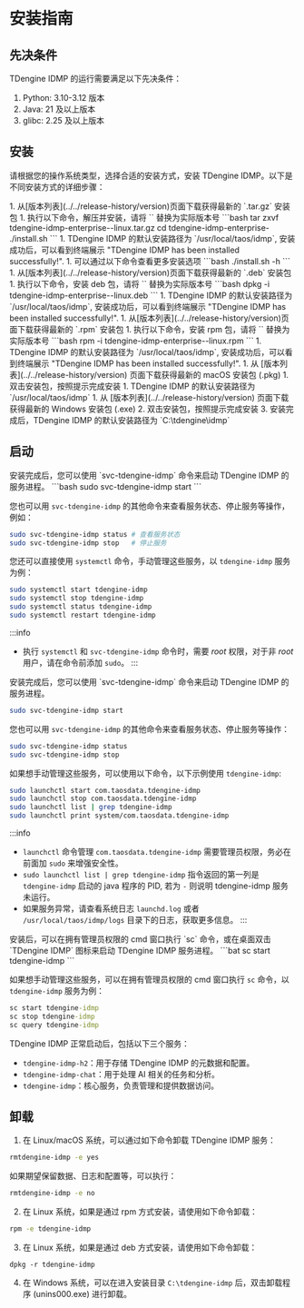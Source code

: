 
# 安装指南

## 先决条件

TDengine IDMP 的运行需要满足以下先决条件：
1. Python: 3.10-3.12 版本
1. Java: 21 及以上版本
1. glibc: 2.25 及以上版本

## 安装

请根据您的操作系统类型，选择合适的安装方式，安装 TDengine IDMP。以下是不同安装方式的详细步骤：

<Tabs>

<TabItem label="tar.gz 安装" value="tar">
1. 从[版本列表](../../release-history/version)页面下载获得最新的 `.tar.gz` 安装包
1. 执行以下命令，解压并安装，请将 `<version>` 替换为实际版本号
   ```bash
   tar zxvf tdengine-idmp-enterprise-<version>-linux.tar.gz
   cd tdengine-idmp-enterprise-<version>
   ./install.sh
   ```
1. TDengine IDMP 的默认安装路径为 `/usr/local/taos/idmp`, 安装成功后，可以看到终端展示 "TDengine IDMP has been installed successfully!".
1. 可以通过以下命令查看更多安装选项
   ```bash
   ./install.sh -h
   ```
</TabItem>

<TabItem label="deb 安装" value="deb">
1. 从[版本列表](../../release-history/version)页面下载获得最新的 `.deb` 安装包
1. 执行以下命令，安装 deb 包，请将 `<version>` 替换为实际版本号
   ```bash
   dpkg -i tdengine-idmp-enterprise-<version>-linux.deb
   ```
1. TDengine IDMP 的默认安装路径为 `/usr/local/taos/idmp`, 安装成功后，可以看到终端展示 "TDengine IDMP has been installed successfully!".
</TabItem>

<TabItem label="rpm 安装" value="rpm">
1. 从[版本列表](../../release-history/version)页面下载获得最新的 `.rpm` 安装包
1. 执行以下命令，安装 rpm 包，请将 `<version>` 替换为实际版本号
   ```bash
   rpm -i tdengine-idmp-enterprise-<version>-linux.rpm
   ```
1. TDengine IDMP 的默认安装路径为 `/usr/local/taos/idmp`, 安装成功后，可以看到终端展示 "TDengine IDMP has been installed successfully!".
</TabItem>

<TabItem label="macOS 安装" value="macos">
1. 从 [版本列表](../../release-history/version) 页面下载获得最新的 macOS 安装包 (.pkg)
1. 双击安装包，按照提示完成安装
1. TDengine IDMP 的默认安装路径为 `/usr/local/taos/idmp`
</TabItem>

<TabItem label="Windows 安装" value="windows">
1. 从 [版本列表](../../release-history/version) 页面下载获得最新的 Windows 安装包 (.exe)
2. 双击安装包，按照提示完成安装
3. 安装完成后，TDengine IDMP 的默认安装路径为 `C:\tdengine\idmp`
</TabItem>

</Tabs>

## 启动

<Tabs>

<TabItem label="Linux 系统" value="linux">
安装完成后，您可以使用 `svc-tdengine-idmp` 命令来启动 TDengine IDMP 的服务进程。
```bash
sudo svc-tdengine-idmp start
```

您也可以用 `svc-tdengine-idmp` 的其他命令来查看服务状态、停止服务等操作，例如：
```bash
sudo svc-tdengine-idmp status # 查看服务状态
sudo svc-tdengine-idmp stop   # 停止服务
```

您还可以直接使用 `systemctl` 命令，手动管理这些服务，以 `tdengine-idmp` 服务为例：
```bash
sudo systemctl start tdengine-idmp
sudo systemctl stop tdengine-idmp
sudo systemctl status tdengine-idmp
sudo systemctl restart tdengine-idmp
```

:::info
- 执行 `systemctl` 和 `svc-tdengine-idmp` 命令时，需要 _root_ 权限，对于非 _root_ 用户，请在命令前添加 `sudo`。
:::
</TabItem>

<TabItem label="macOS 系统" value="macos">
安装完成后，您可以使用 `svc-tdengine-idmp` 命令来启动 TDengine IDMP 的服务进程。

```bash
sudo svc-tdengine-idmp start
```

您也可以用 `svc-tdengine-idmp` 的其他命令来查看服务状态、停止服务等操作：
```bash
sudo svc-tdengine-idmp status
sudo svc-tdengine-idmp stop
```

如果想手动管理这些服务，可以使用以下命令，以下示例使用 `tdengine-idmp`:
```bash
sudo launchctl start com.taosdata.tdengine-idmp
sudo launchctl stop com.taosdata.tdengine-idmp
sudo launchctl list | grep tdengine-idmp
sudo launchctl print system/com.taosdata.tdengine-idmp
```

:::info
- `launchctl` 命令管理 `com.taosdata.tdengine-idmp` 需要管理员权限，务必在前面加 `sudo` 来增强安全性。
- `sudo launchctl list | grep tdengine-idmp` 指令返回的第一列是 `tdengine-idmp` 启动的 java 程序的 PID, 若为 `-` 则说明 tdengine-idmp 服务未运行。
- 如果服务异常，请查看系统日志 `launchd.log` 或者 `/usr/local/taos/idmp/logs` 目录下的日志，获取更多信息。
:::
</TabItem>

<TabItem label="Windows 系统" value="windows">
安装后，可以在拥有管理员权限的 cmd 窗口执行 `sc` 命令，或在桌面双击 `TDengine IDMP` 图标来启动 TDengine IDMP 服务进程。
```bat
sc start tdengine-idmp
```

如果想手动管理这些服务，可以在拥有管理员权限的 cmd 窗口执行 `sc` 命令，以 `tdengine-idmp` 服务为例：
```bat
sc start tdengine-idmp
sc stop tdengine-idmp
sc query tdengine-idmp
```
</TabItem>

</Tabs>

TDengine IDMP 正常启动后，包括以下三个服务：
- `tdengine-idmp-h2`：用于存储 TDengine IDMP 的元数据和配置。
- `tdengine-idmp-chat`：用于处理 AI 相关的任务和分析。
- `tdengine-idmp`：核心服务，负责管理和提供数据访问。

## 卸载

1. 在 Linux/macOS 系统，可以通过如下命令卸载 TDengine IDMP 服务：
```bash
rmtdengine-idmp -e yes
```
如果期望保留数据、日志和配置等，可以执行：
```bash
rmtdengine-idmp -e no
```
2. 在 Linux 系统，如果是通过 rpm 方式安装，请使用如下命令卸载：
```bash
rpm -e tdengine-idmp
```
3. 在 Linux 系统，如果是通过 deb 方式安装，请使用如下命令卸载：
```
dpkg -r tdengine-idmp
```
4. 在 Windows 系统，可以在进入安装目录 `C:\tdengine-idmp` 后，双击卸载程序 (unins000.exe) 进行卸载。
